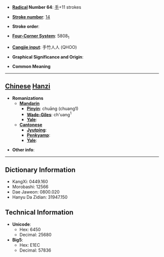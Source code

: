 * '''[[Wiktionary:Chinese radical index| Radical]] Number 64''': [[Wiktionary:Chinese radical index 手|手]]+11 strokes

* '''[[Wiktionary:Chinese total strokes index|Stroke number]]''': [[Wiktionary:Chinese total strokes index 14|14]]

* '''Stroke order''': 

* '''[[Wiktionary:Chinese four corner index|Four-Corner System]]''': 5808<sub>1</sub>

* '''[[Wiktionary:Chinese Cangjie index|Cangjie input]]''': 手竹人人 (QHOO)

* '''Graphical Significance and Origin''': 

* '''Common Meaning'''

----

== [[Chinese]] [[Hanzi]] ==

* '''Romanizations'''
** '''[[Mandarin]]'''
*** '''[[Pinyin]]''': chuāng (chuang1)
*** '''[[Wade-Giles]]''': ch'uang<sup>1</sup>
*** '''[[Yale]]''': 
** '''[[Cantonese]]'''
*** '''[[Jyutping]]''':
*** '''[[Penkyamp]]''': 
*** '''[[Yale]]''': 

* '''Other info''': 

----

== Dictionary Information ==

* KangXi: 0449.160
* Morobashi: 12566
* Dae Jaweon: 0800.020
* Hanyu Da Zidian: 31947.150

== Technical Information ==

* '''Unicode''':
** Hex: 6450
** Decimal: 25680
* '''Big5''':
** Hex: E1EC
** Decimal: 57836